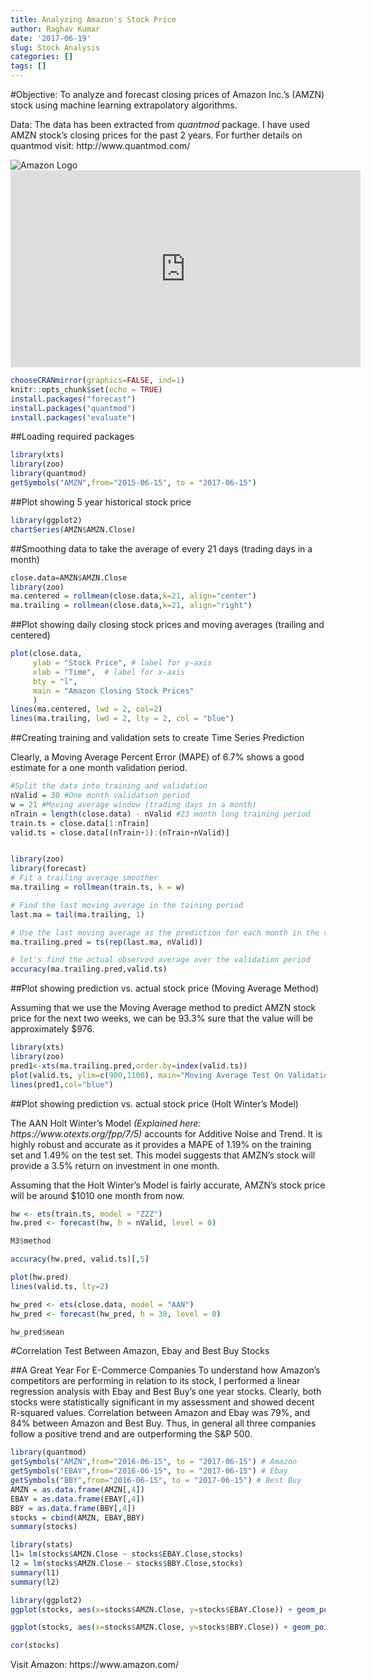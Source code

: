 ```yaml
---
title: Analyzing Amazon's Stock Price
author: Raghav Kumar
date: '2017-06-19'
slug: Stock Analysis
categories: []
tags: []
---
```

#Objective: To analyze and forecast closing prices of Amazon Inc.'s (AMZN) stock using machine learning extrapolatory algorithms.

Data: The data has been extracted from _quantmod_ package. I have used AMZN stock's closing prices for the past 2 years. For further details on quantmod visit: http://www.quantmod.com/

![Amazon Logo](/amazon.jpg)
<iframe width="560" height="315" src="https://www.youtube.com/embed/bfgPyu3PPJ0" frameborder="0" allowfullscreen></iframe>

```r
chooseCRANmirror(graphics=FALSE, ind=1)
knitr::opts_chunk$set(echo = TRUE)
install.packages("forecast")
install.packages("quantmod")
install.packages("evaluate")
```

##Loading required packages
```r
library(xts)
library(zoo)
library(quantmod)
getSymbols("AMZN",from="2015-06-15", to = "2017-06-15")
```
##Plot showing 5 year historical stock price
```r
library(ggplot2)
chartSeries(AMZN$AMZN.Close)
```

##Smoothing data to take the average of every 21 days (trading days in a month)
```r
close.data=AMZN$AMZN.Close
library(zoo)
ma.centered = rollmean(close.data,k=21, align="center")
ma.trailing = rollmean(close.data,k=21, align="right")
```

##Plot showing daily closing stock prices and moving averages (trailing and centered)
```r
plot(close.data,
     ylab = "Stock Price", # label for y-axis
     xlab = "Time",  # label for x-axis
     bty = "l", 
     main = "Amazon Closing Stock Prices"
     )
lines(ma.centered, lwd = 2, col=2) 
lines(ma.trailing, lwd = 2, lty = 2, col = "blue") 

```

##Creating training and validation sets to create Time Series Prediction

Clearly, a Moving Average Percent Error (MAPE) of 6.7% shows a good estimate for a one month  validation period.
```r
#Split the data into training and validation
nValid = 30 #One month validation period
w = 21 #Moving average window (trading days in a month)
nTrain = length(close.data) - nValid #23 month long training period
train.ts = close.data[1:nTrain]
valid.ts = close.data[(nTrain+1):(nTrain+nValid)]


library(zoo)
library(forecast)
# Fit a trailing average smoother
ma.trailing = rollmean(train.ts, k = w)

# Find the last moving average in the taining period
last.ma = tail(ma.trailing, 1)

# Use the last moving average as the prediction for each month in the validation period
ma.trailing.pred = ts(rep(last.ma, nValid))

# let's find the actual observed average over the validation period
accuracy(ma.trailing.pred,valid.ts)
```

##Plot showing prediction vs. actual stock price (Moving Average Method)

Assuming that we use the Moving Average method to predict AMZN stock price for the next two weeks, we can be 93.3% sure that the value will be approximately $976.
```r
library(xts)
library(zoo)
pred1<-xts(ma.trailing.pred,order.by=index(valid.ts))
plot(valid.ts, ylim=c(900,1100), main="Moving Average Test On Validation Period", ylab="Closing Price")
lines(pred1,col="blue")
```

##Plot showing prediction vs. actual stock price (Holt Winter's Model)

The AAN Holt Winter's Model _(Explained here: https://www.otexts.org/fpp/7/5)_ accounts for Additive Noise and Trend. It is highly robust and accurate as it provides a MAPE of 1.19% on the training set and 1.49% on the test set. This model suggests that AMZN's stock will provide a 3.5% return on investment in one month.

Assuming that the Holt Winter's Model is fairly accurate, AMZN's stock price will be around $1010 one month from now.

```r
hw <- ets(train.ts, model = "ZZZ")
hw.pred <- forecast(hw, h = nValid, level = 0)

M3$method

accuracy(hw.pred, valid.ts)[,5]

plot(hw.pred)
lines(valid.ts, lty=2)

hw_pred <- ets(close.data, model = "AAN")
hw_pred <- forecast(hw_pred, h = 30, level = 0)

hw_pred$mean
```

#Correlation Test Between Amazon, Ebay and Best Buy Stocks

##A Great Year For E-Commerce Companies
To understand how Amazon's competitors are performing in relation to its stock, I performed a linear regression analysis with Ebay and Best Buy's one year stocks. Clearly, both stocks were statistically significant in my assessment and showed decent R-squared values. Correlation between Amazon and Ebay was 79%, and 84% between Amazon and Best Buy. Thus, in general all three companies follow a positive trend and are outperforming the S&P 500. 

```r
library(quantmod)
getSymbols("AMZN",from="2016-06-15", to = "2017-06-15") # Amazon
getSymbols("EBAY",from="2016-06-15", to = "2017-06-15") # Ebay
getSymbols("BBY",from="2016-06-15", to = "2017-06-15") # Best Buy
AMZN = as.data.frame(AMZN[,4])
EBAY = as.data.frame(EBAY[,4])
BBY = as.data.frame(BBY[,4])
stocks = cbind(AMZN, EBAY,BBY)
summary(stocks)

library(stats)
l1= lm(stocks$AMZN.Close ~ stocks$EBAY.Close,stocks)
l2 = lm(stocks$AMZN.Close ~ stocks$BBY.Close,stocks)
summary(l1)
summary(l2)

library(ggplot2)
ggplot(stocks, aes(x=stocks$AMZN.Close, y=stocks$EBAY.Close)) + geom_point() + theme_minimal() + stat_smooth(method="lm",colour="blue", se=FALSE) + ggtitle("Correlation: AMZN and EBAY")

ggplot(stocks, aes(x=stocks$AMZN.Close, y=stocks$BBY.Close)) + geom_point() + theme_minimal() + stat_smooth(method="lm",colour="blue", se=FALSE) + ggtitle("Correlation: AMZN and BBY") 

cor(stocks)
```


Visit Amazon: https://www.amazon.com/